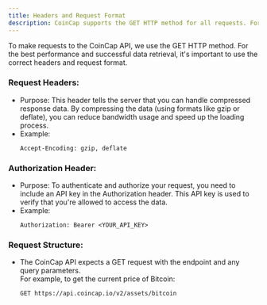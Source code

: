 ```yaml
---
title: Headers and Request Format
description: CoinCap supports the GET HTTP method for all requests. For optimal performance, it's recommended to include specific headers in your requests.
---
```


To make requests to the CoinCap API, we use the GET HTTP method. For the best performance and successful data retrieval, it's important to use the correct headers and request format.

### Request Headers:
  - Purpose: This header tells the server that you can handle compressed response data. By compressing the data (using formats like gzip or deflate), you can reduce bandwidth usage and speed up the loading process.
  - Example:
    ```
    Accept-Encoding: gzip, deflate
    ```
### Authorization Header:
 - Purpose: To authenticate and authorize your request, you need to include an API key in the Authorization header. This API key is used to verify that you're allowed to access the data.
 - Example:
   ```
   Authorization: Bearer <YOUR_API_KEY>

   ```
### Request Structure:
 - The CoinCap API expects a GET request with the endpoint and any query parameters. <br/> For example, to get the current price of Bitcoin:
   ```
   GET https://api.coincap.io/v2/assets/bitcoin

   ```


